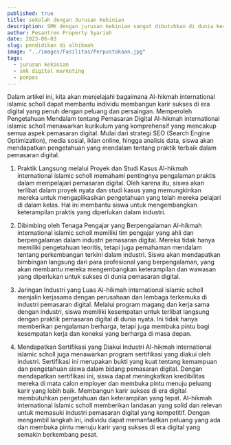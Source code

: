 ```yaml
---
published: true
title: sekolah dengan Jurusan Kekinian
description: SMK dengan jurusan kekinian sangat dibutuhkan di dunia kerja saat ini, apa itu? yakni jurusan Digital Marketing. 
author: Pesantren Property Syariah
date: 2023-06-03
slug: pendidikan di alhikmah
image: "../images/Fasilitas/Perpustakaan.jpg"
tags:
  - jurusan kekinian
  - smk digital marketing
  - ponpes
---
```


Dalam artikel ini, kita akan menjelajahi bagaimana Al-hikmah international islamic scholl dapat membantu individu membangun karir sukses di era digital yang penuh dengan peluang dan persaingan.
Memperoleh Pengetahuan Mendalam tentang Pemasaran Digital
Al-hikmah international islamic scholl menawarkan kurikulum yang komprehensif yang mencakup semua aspek pemasaran digital. Mulai dari strategi SEO (Search Engine Optimization), media sosial, iklan online, hingga analisis data, siswa akan mendapatkan pengetahuan yang mendalam tentang praktik terbaik dalam pemasaran digital.

1. Praktik Langsung melalui Proyek dan Studi Kasus
Al-hikmah international islamic scholl memahami pentingnya pengalaman praktis dalam mempelajari pemasaran digital. Oleh karena itu, siswa akan terlibat dalam proyek nyata dan studi kasus yang memungkinkan mereka untuk mengaplikasikan pengetahuan yang telah mereka pelajari di dalam kelas. Hal ini membantu siswa untuk mengembangkan keterampilan praktis yang diperlukan dalam industri.

2. Dibimbing oleh Tenaga Pengajar yang Berpengalaman
Al-hikmah international islamic scholl memiliki tim pengajar yang ahli dan berpengalaman dalam industri pemasaran digital. Mereka tidak hanya memiliki pengetahuan teoritis, tetapi juga pemahaman mendalam tentang perkembangan terkini dalam industri. Siswa akan mendapatkan bimbingan langsung dari para profesional yang berpengalaman, yang akan membantu mereka mengembangkan keterampilan dan wawasan yang diperlukan untuk sukses di dunia pemasaran digital.

3. Jaringan Industri yang Luas
Al-hikmah international islamic scholl menjalin kerjasama dengan perusahaan dan lembaga terkemuka di industri pemasaran digital. Melalui program magang dan kerja sama dengan industri, siswa memiliki kesempatan untuk terlibat langsung dengan praktik pemasaran digital di dunia nyata. Ini tidak hanya memberikan pengalaman berharga, tetapi juga membuka pintu bagi kesempatan kerja dan koneksi yang berharga di masa depan.

4. Mendapatkan Sertifikasi yang Diakui Industri
Al-hikmah international islamic scholl juga menawarkan program sertifikasi yang diakui oleh industri. Sertifikasi ini merupakan bukti yang kuat tentang kemampuan dan pengetahuan siswa dalam bidang pemasaran digital. Dengan mendapatkan sertifikasi ini, siswa dapat meningkatkan kredibilitas mereka di mata calon employer dan membuka pintu menuju peluang karir yang lebih baik.
Membangun karir sukses di era digital membutuhkan pengetahuan dan keterampilan yang tepat. Al-hikmah international islamic scholl memberikan landasan yang solid dan relevan untuk memasuki industri pemasaran digital yang kompetitif. Dengan mengambil langkah ini, individu dapat memanfaatkan peluang yang ada dan membuka pintu menuju karir yang sukses di era digital yang semakin berkembang pesat.
